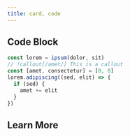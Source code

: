 ```yaml
---
title: card, code
---
```


## Code Block

```js
const lorem = ipsum(dolor, sit)
// !callout[/amet/] This is a callout
const [amet, consectetur] = [0, 0]
lorem.adipiscing((sed, elit) => {
  if (sed) {
    amet += elit
  }
})
```

## Learn More

<Cards>
  <Card title="Learn more about Code Hike" href="https://codehike.org/docs" />
  <Card title="Learn more about Fumadocs" href="https://fumadocs.vercel.app" />
</Cards>
